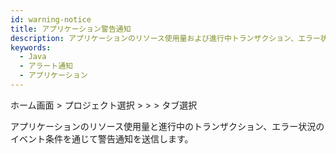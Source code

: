 ```yaml
---
id: warning-notice
title: アプリケーション警告通知
description: アプリケーションのリソース使用量および進行中トランザクション、エラー状況のイベント条件を通じて警告通知を送信します。
keywords:
  - Java
  - アラート通知
  - アプリケーション
---
```


ホーム画面 > プロジェクト選択 > <Cmdname sid="side_event" className="uitext" /> > <Cmdname sid="side_eventSetting" className="uitext" /> > <Cmdname sid="application" className="uitext" />タブ選択

アプリケーションのリソース使用量と進行中のトランザクション、エラー状況のイベント条件を通じて警告通知を送信します。

<ImgLang img='set-events-app.png' desc='イベント設定 - アプリケーション' />


<Seteventbasic />


<Seteventbyitems />
